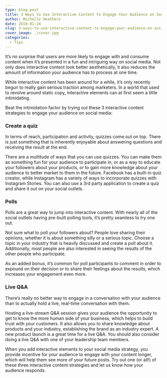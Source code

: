 ```yaml
---
type: blog-post
title: 3 Ways to Use Interactive Content to Engage Your Audience on Social Media
author: Michelle Heathers
date: 2019-01-24
slug: 3-ways-to-use-interactive-content-to-engage-your-audience-on-social-media
cover_image: ./cover.jpg
categories:
  - Tips
---
```


It’s no surprise that users are more likely to engage with and consume content when it’s presented in a fun and intriguing way on social media. Not only does interactive content look better aesthetically, it also reduces the amount of information your audience has to process at one time.

While interactive content has been around for a while, it’s only recently begun to really gain serious traction among marketers. In a world that used to revolve around static copy, interactive elements can at first seem a little intimidating.

Beat the intimidation factor by trying out these 3 interactive content strategies to engage your audience on social media:

### Create a quiz

In terms of reach, participation and activity, quizzes come out on top. There is just something that is inherently enjoyable about answering questions and receiving the result at the end.

There are a multitude of ways that you can use quizzes. You can make them as something fun for your audience to participate in, or as a way to educate your followers about your products, or to gain more knowledge about your audience to better market to them in the future. Facebook has a built-in quiz creator, while Instagram has a variety of ways to incorporate quizzes with Instagram Stories. You can also use a 3rd party application to create a quiz and share it out on your social outlets.

### Polls

Polls are a great way to jump into interactive content. With nearly all of the social outlets having pre-built polling tools, it’s pretty seamless to try one out.

Not sure what to poll your followers about? People love sharing their opinions, whether it is about something silly or a serious topic. Choose a topic in your industry that is heavily discussed and create a poll about it. Additionally, most people are also interested in seeing the results of the other people who participate.

As an added bonus, it’s common for poll participants to comment in order to expound on their decision or to share their feelings about the results, which increases your engagement even more.

### Live Q&A

There’s really no better way to engage in a conversation with your audience than to actually hold a live, real-time conversation with them.

Hosting a live-stream Q&A session gives your audience the opportunity to get to know the more human side of your business, which helps to build trust with your customers. It also allows you to share knowledge about products and your industry, establishing the brand as an industry expert. A new product launch is a great time for a live Q&A. You should also consider doing a live Q&A with one of your leadership team members.

When you add interactive elements to your social media strategy, you provide incentive for your audience to engage with your content longer, which will help them see more of your future posts. Try out one (or all!) of these three interactive content strategies and let us know how your audience responds.
